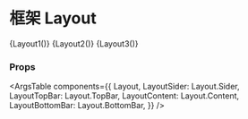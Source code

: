 
<Meta title="框架 Layout" component={Layout} />

# 框架 Layout

<Canvas>
  <Story name="Layout 1">{Layout1()}</Story>
</Canvas>

<Canvas>
  <Story name="Layout 2">{Layout2()}</Story>
</Canvas>

<Canvas>
  <Story name="Layout 3">{Layout3()}</Story>
</Canvas>

### Props

<ArgsTable components={{
  Layout,
  LayoutSider: Layout.Sider,
  LayoutTopBar: Layout.TopBar,
  LayoutContent: Layout.Content,
  LayoutBottomBar: Layout.BottomBar,
}} />